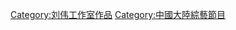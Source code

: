{{catmore|快乐大本营}}

{{DEFAULTSORT:Kuai快}}
[[Category:刘伟工作室作品|Category:刘伟工作室作品]]
[[Category:中國大陸綜藝節目|Category:中國大陸綜藝節目]]